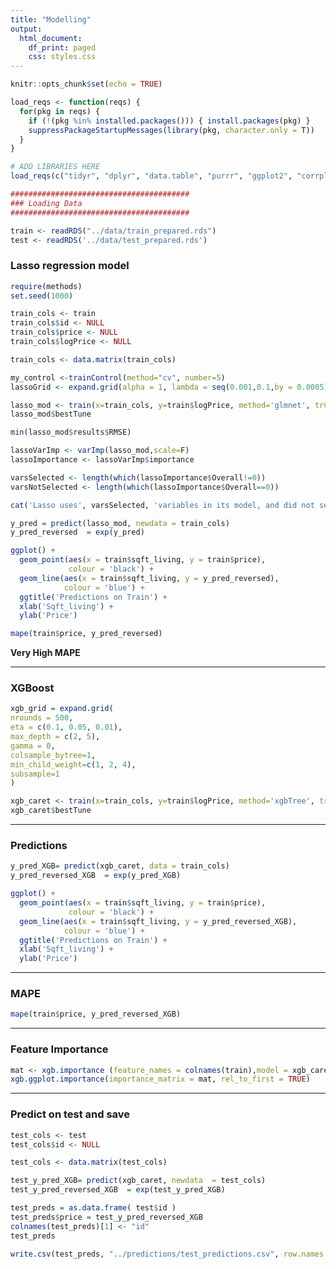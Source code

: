 ```yaml
---
title: "Modelling"
output:
  html_document:
    df_print: paged
    css: styles.css
---
```


```r
knitr::opts_chunk$set(echo = TRUE)

load_reqs <- function(reqs) {
  for(pkg in reqs) {
    if (!(pkg %in% installed.packages())) { install.packages(pkg) }
    suppressPackageStartupMessages(library(pkg, character.only = T))
  }
}

# ADD LIBRARIES HERE
load_reqs(c("tidyr", "dplyr", "data.table", "purrr", "ggplot2", "corrplot", "gridExtra", "grid", "cowplot", "PerformanceAnalytics", "dichromat", "wesanderson", "ie2misc", "caret", "xgboost", "Ckmeans.1d.dp"))
```

```r
########################################
### Loading Data
########################################

train <- readRDS("../data/train_prepared.rds")
test <- readRDS('../data/test_prepared.rds')
```


### Lasso regression model
```r
require(methods)
set.seed(1000)

train_cols <- train
train_cols$id <- NULL
train_cols$price <- NULL
train_cols$logPrice <- NULL

train_cols <- data.matrix(train_cols)

my_control <-trainControl(method="cv", number=5)
lassoGrid <- expand.grid(alpha = 1, lambda = seq(0.001,0.1,by = 0.0005))

lasso_mod <- train(x=train_cols, y=train$logPrice, method='glmnet', trControl= my_control, tuneGrid=lassoGrid) 
lasso_mod$bestTune
```

```r
min(lasso_mod$results$RMSE)

lassoVarImp <- varImp(lasso_mod,scale=F)
lassoImportance <- lassoVarImp$importance

varsSelected <- length(which(lassoImportance$Overall!=0))
varsNotSelected <- length(which(lassoImportance$Overall==0))

cat('Lasso uses', varsSelected, 'variables in its model, and did not select', varsNotSelected, 'variables.')
```

```r
y_pred = predict(lasso_mod, newdata = train_cols)
y_pred_reversed  = exp(y_pred)

ggplot() +
  geom_point(aes(x = train$sqft_living, y = train$price),
             colour = 'black') +
  geom_line(aes(x = train$sqft_living, y = y_pred_reversed),
            colour = 'blue') +
  ggtitle('Predictions on Train') +
  xlab('Sqft_living') +
  ylab('Price')
```

```r
mape(train$price, y_pred_reversed)
```

**Very High MAPE**

***

### XGBoost

```r
xgb_grid = expand.grid(
nrounds = 500,
eta = c(0.1, 0.05, 0.01),
max_depth = c(2, 5),
gamma = 0,
colsample_bytree=1,
min_child_weight=c(1, 2, 4),
subsample=1
)

xgb_caret <- train(x=train_cols, y=train$logPrice, method='xgbTree', trControl= my_control, tuneGrid=xgb_grid) 
xgb_caret$bestTune
```

***

### Predictions

```r
y_pred_XGB= predict(xgb_caret, data = train_cols)
y_pred_reversed_XGB  = exp(y_pred_XGB)

ggplot() +
  geom_point(aes(x = train$sqft_living, y = train$price),
             colour = 'black') +
  geom_line(aes(x = train$sqft_living, y = y_pred_reversed_XGB),
            colour = 'blue') +
  ggtitle('Predictions on Train') +
  xlab('Sqft_living') +
  ylab('Price')
```

***

### MAPE

```r
mape(train$price, y_pred_reversed_XGB)
```

***

### Feature Importance

```r
mat <- xgb.importance (feature_names = colnames(train),model = xgb_caret$finalModel)
xgb.ggplot.importance(importance_matrix = mat, rel_to_first = TRUE)
```

***

### Predict on test and save

```r

test_cols <- test
test_cols$id <- NULL

test_cols <- data.matrix(test_cols)

test_y_pred_XGB= predict(xgb_caret, newdata  = test_cols)
test_y_pred_reversed_XGB  = exp(test_y_pred_XGB)

test_preds = as.data.frame( test$id )
test_preds$price = test_y_pred_reversed_XGB
colnames(test_preds)[1] <- "id"
test_preds

write.csv(test_preds, "../predictions/test_predictions.csv", row.names = FALSE)
```
